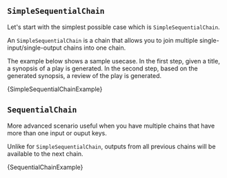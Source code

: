 
## `SimpleSequentialChain`

Let's start with the simplest possible case which is `SimpleSequentialChain`.

An `SimpleSequentialChain` is a chain that allows you to join multiple single-input/single-output chains into one chain.

The example below shows a sample usecase. In the first step, given a title, a synopsis of a play is generated. In the second step, based on the generated synopsis, a review of the play is generated.

<CodeBlock language="typescript">{SimpleSequentialChainExample}</CodeBlock>

## `SequentialChain`

More advanced scenario useful when you have multiple chains that have more than one input or ouput keys.

Unlike for `SimpleSequentialChain`, outputs from all previous chains will be available to the next chain.

<CodeBlock language="typescript">{SequentialChainExample}</CodeBlock>
